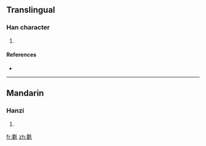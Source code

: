 ==Translingual==

===Han character===
{{Han char|rn=82|rad=毛|as=11|sn=15|four=5241<sub>4</sub>|canj=中女竹手山 (LVHQU)}}

# {{defn|Han|sort=毛11}}

====References====
* {{Han ref|kx=0595.440|dkj=16949|dj=0987.200|hdz=32004.140|uh=6C00|ud=27648|bh=E5F6|bd=58870}}

----

==Mandarin==

===Hanzi===
{{cmn-hanzi|pin=[[lǘ]] ([[lü2]])|wg=lü<sup>2</sup>}}

# {{defn|Mandarin}}

[[fr:氀]]
[[zh:氀]]